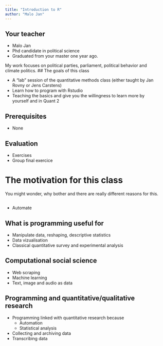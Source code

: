 ```yaml
---
title: "Introduction to R"
author: "Malo Jan"
---
```


## Your teacher

-   Malo Jan
-   Phd candidate in political science
-   Graduated from your master one year ago. 

My work focuses on political parties, parliament, political behavior and climate politics.
## The goals of this class

-   A "lab" session of the quantitative methods class (either taught by Jan Rovny or Jens Carstens)
-   Learn how to program with Rstudio
-   Teaching the basics and give you the willingness to learn more by yourself and in Quant 2

## Prerequisites

-   None

## Evaluation

-   Exercises
-   Group final exercice

# The motivation for this class

You might wonder, why bother and there are really different reasons for this.

## 

-   Automate

## What is programming useful for

-   Manipulate data, reshaping, descriptive statistics
-   Data vizualisation
-   Classical quantitative survey and experimental analysis

## Computational social science

-   Web scraping
-   Machine learning
-   Text, image and audio as data

## Programming and quantitative/qualitative research

-   Programming linked with quantitative research because
    -   Automation
    -   Statistical analysis
-   Collecting and archiving data
-   Transcribing data
